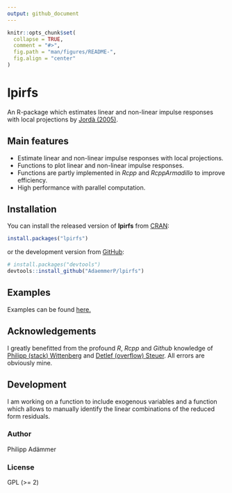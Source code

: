 ```yaml
---
output: github_document
---
```


<!-- README.md is generated from README.Rmd. Please edit that file -->


```r
knitr::opts_chunk$set(
  collapse = TRUE,
  comment = "#>",
  fig.path = "man/figures/README-",
  fig.align = "center"
)
```


# lpirfs
An R-package which estimates linear and non-linear impulse responses
with local projections by [Jordà (2005)](https://www.aeaweb.org/articles?id=10.1257/0002828053828518).

## Main features

- Estimate linear and non-linear impulse responses with local projections.
- Functions to plot linear and non-linear impulse responses.
- Functions are partly implemented in *Rcpp* and *RcppArmadillo* to improve efficiency.
- High performance with parallel computation.

## Installation

You can install the released version of **lpirfs** from [CRAN](https://CRAN.R-project.org):

```r
install.packages("lpirfs")
```

or the development version from [GitHub](https://github.com/):

``` r
# install.packages("devtools")
devtools::install_github("AdaemmerP/lpirfs")
```
## Examples
Examples can be found [here.](https://adaemmerp.github.io/lpirfs/README_docs.html)

## Acknowledgements
I greatly benefitted from the profound *R*, *Rcpp* and *Github* knowledge of [Philipp (stack) Wittenberg](https://github.com/wittenberg) and [Detlef (overflow) Steuer](https://github.com/dsteuer). All errors are obviously mine. 

## Development
I am working on a function to include exogenous variables and a function which allows to manually
identify the linear combinations of the reduced form residuals. 

### Author
Philipp Adämmer

### License

GPL (>= 2)
